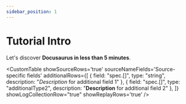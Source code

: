 ```yaml
---
sidebar_position: 1
---
```


# Tutorial Intro

Let's discover **Docusaurus in less than 5 minutes**.

<CustomTable
  showSourceRows='true'
  sourceNameFields='Source-specific fields'
  additionalRows={[
    { field: "spec.[]", type: "string", description: "<i>Description</i> for additional field 1" },
    { field: "spec.[]", type: "additionalType2", description: "<b>Description</b> for additional field 2" },
  ]}
  showLogCollectionRow="true"
  showReplayRows='true'
/>


